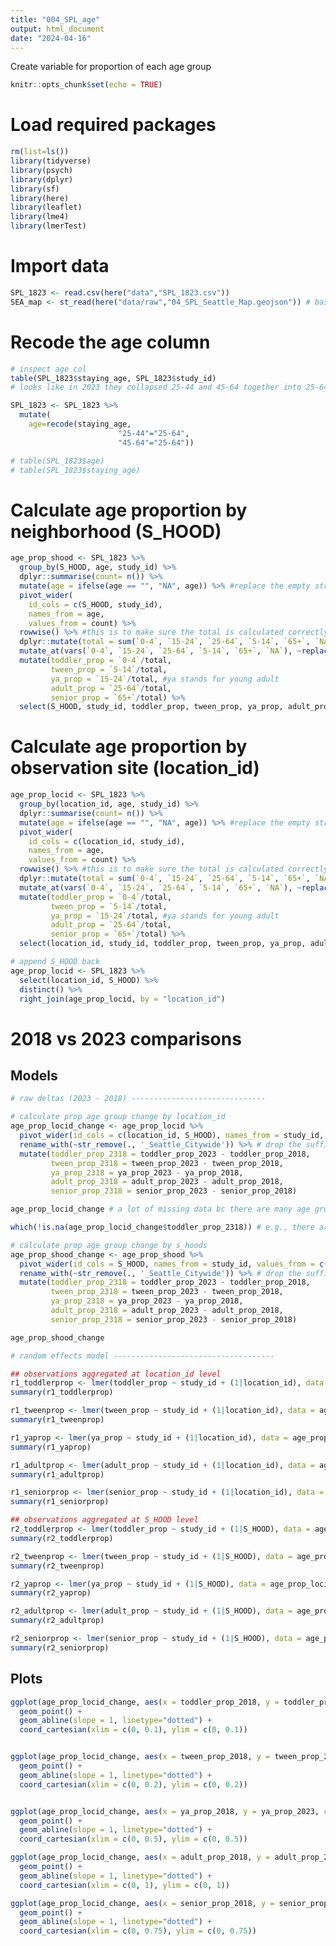 ```yaml
---
title: "004_SPL_age"
output: html_document
date: "2024-04-16"
---
```


Create variable for proportion of each age group

```r
knitr::opts_chunk$set(echo = TRUE)
```

# Load required packages
```r
rm(list=ls())
library(tidyverse)
library(psych)
library(dplyr)
library(sf)
library(here)
library(leaflet)
library(lme4)
library(lmerTest)
```

# Import data
```r
SPL_1823 <- read.csv(here("data","SPL_1823.csv"))
SEA_map <- st_read(here("data/raw","04_SPL_Seattle_Map.geojson")) # base SEA neighborhood map
```

# Recode the age column 
```r
# inspect age col
table(SPL_1823$staying_age, SPL_1823$study_id)
# looks like in 2023 they collapsed 25-44 and 45-64 together into 25-64

SPL_1823 <- SPL_1823 %>%
  mutate(
    age=recode(staying_age,
                        "25-44"="25-64",
                        "45-64"="25-64"))

# table(SPL_1823$age)
# table(SPL_1823$staying_age)
```

# Calculate age proportion by neighborhood (S_HOOD)
```r
age_prop_shood <- SPL_1823 %>%
  group_by(S_HOOD, age, study_id) %>%
  dplyr::summarise(count= n()) %>%
  mutate(age = ifelse(age == "", "NA", age)) %>% #replace the empty strings with NA otherwise it won't pivot
  pivot_wider(
    id_cols = c(S_HOOD, study_id),
    names_from = age,
    values_from = count) %>%
  rowwise() %>% #this is to make sure the total is calculated correctly in the next line
  dplyr::mutate(total = sum(`0-4`, `15-24`, `25-64`, `5-14`, `65+`, `NA`, na.rm=T)) %>% #calculate total observed
  mutate_at(vars(`0-4`, `15-24`, `25-64`, `5-14`, `65+`, `NA`), ~replace_na(., 0)) %>% #replace NAs with 0s so that the calculated proportions return 0 and not NA
  mutate(toddler_prop = `0-4`/total,
         tween_prop = `5-14`/total,
         ya_prop = `15-24`/total, #ya stands for young adult
         adult_prop = `25-64`/total,
         senior_prop = `65+`/total) %>%
  select(S_HOOD, study_id, toddler_prop, tween_prop, ya_prop, adult_prop, senior_prop, total)
```

# Calculate age proportion by observation site (location_id)
```r
age_prop_locid <- SPL_1823 %>%
  group_by(location_id, age, study_id) %>%
  dplyr::summarise(count= n()) %>%
  mutate(age = ifelse(age == "", "NA", age)) %>% #replace the empty strings with NA otherwise it won't pivot
  pivot_wider(
    id_cols = c(location_id, study_id),
    names_from = age,
    values_from = count) %>%
  rowwise() %>% #this is to make sure the total is calculated correctly in the next line
  dplyr::mutate(total = sum(`0-4`, `15-24`, `25-64`, `5-14`, `65+`, `NA`, na.rm=T)) %>% #calculate total observed
  mutate_at(vars(`0-4`, `15-24`, `25-64`, `5-14`, `65+`, `NA`), ~replace_na(., 0)) %>% #replace NAs with 0s so that the calculated proportions return 0 and not NA
  mutate(toddler_prop = `0-4`/total,
         tween_prop = `5-14`/total,
         ya_prop = `15-24`/total, #ya stands for young adult
         adult_prop = `25-64`/total,
         senior_prop = `65+`/total) %>%
  select(location_id, study_id, toddler_prop, tween_prop, ya_prop, adult_prop, senior_prop, total)

# append S_HOOD back
age_prop_locid <- SPL_1823 %>%
  select(location_id, S_HOOD) %>%
  distinct() %>%
  right_join(age_prop_locid, by = "location_id")
```


# 2018 vs 2023 comparisons

## Models
```r
# raw deltas (2023 - 2018) ------------------------------

# calculate prop age group change by location_id
age_prop_locid_change <- age_prop_locid %>%
  pivot_wider(id_cols = c(location_id, S_HOOD), names_from = study_id, values_from = c(toddler_prop, tween_prop, ya_prop, adult_prop, senior_prop)) %>%
  rename_with(~str_remove(., '_Seattle_Citywide')) %>% # drop the suffix
  mutate(toddler_prop_2318 = toddler_prop_2023 - toddler_prop_2018,
         tween_prop_2318 = tween_prop_2023 - tween_prop_2018,
         ya_prop_2318 = ya_prop_2023 - ya_prop_2018,
         adult_prop_2318 = adult_prop_2023 - adult_prop_2018,
         senior_prop_2318 = senior_prop_2023 - senior_prop_2018)

age_prop_locid_change # a lot of missing data bc there are many age groups that aren't observed at all at certain locations

which(!is.na(age_prop_locid_change$toddler_prop_2318)) # e.g., there are only 5 locations where there were toddlers observed in 2018 and 2023

# calculate prop age group change by s_hoods
age_prop_shood_change <- age_prop_shood %>%
  pivot_wider(id_cols = S_HOOD, names_from = study_id, values_from = c(toddler_prop, tween_prop, ya_prop, adult_prop, senior_prop)) %>%
  rename_with(~str_remove(., '_Seattle_Citywide')) %>% # drop the suffix
  mutate(toddler_prop_2318 = toddler_prop_2023 - toddler_prop_2018,
         tween_prop_2318 = tween_prop_2023 - tween_prop_2018,
         ya_prop_2318 = ya_prop_2023 - ya_prop_2018,
         adult_prop_2318 = adult_prop_2023 - adult_prop_2018,
         senior_prop_2318 = senior_prop_2023 - senior_prop_2018)

age_prop_shood_change

# random effects model ------------------------------------

## observations aggregated at location_id level
r1_toddlerprop <- lmer(toddler_prop ~ study_id + (1|location_id), data = age_prop_locid)
summary(r1_toddlerprop)

r1_tweenprop <- lmer(tween_prop ~ study_id + (1|location_id), data = age_prop_locid)
summary(r1_tweenprop)

r1_yaprop <- lmer(ya_prop ~ study_id + (1|location_id), data = age_prop_locid)
summary(r1_yaprop)

r1_adultprop <- lmer(adult_prop ~ study_id + (1|location_id), data = age_prop_locid)
summary(r1_adultprop)

r1_seniorprop <- lmer(senior_prop ~ study_id + (1|location_id), data = age_prop_locid)
summary(r1_seniorprop)

## observations aggregated at S_HOOD level
r2_toddlerprop <- lmer(toddler_prop ~ study_id + (1|S_HOOD), data = age_prop_locid)
summary(r2_toddlerprop)

r2_tweenprop <- lmer(tween_prop ~ study_id + (1|S_HOOD), data = age_prop_locid)
summary(r2_tweenprop)

r2_yaprop <- lmer(ya_prop ~ study_id + (1|S_HOOD), data = age_prop_locid)
summary(r2_yaprop)

r2_adultprop <- lmer(adult_prop ~ study_id + (1|S_HOOD), data = age_prop_locid)
summary(r2_adultprop)

r2_seniorprop <- lmer(senior_prop ~ study_id + (1|S_HOOD), data = age_prop_locid)
summary(r2_seniorprop)

```

## Plots

```r
ggplot(age_prop_locid_change, aes(x = toddler_prop_2018, y = toddler_prop_2023, colour = S_HOOD)) +
  geom_point() +
  geom_abline(slope = 1, linetype="dotted") +
  coord_cartesian(xlim = c(0, 0.1), ylim = c(0, 0.1))


ggplot(age_prop_locid_change, aes(x = tween_prop_2018, y = tween_prop_2023, colour = S_HOOD)) +
  geom_point() +
  geom_abline(slope = 1, linetype="dotted") +
  coord_cartesian(xlim = c(0, 0.2), ylim = c(0, 0.2))


ggplot(age_prop_locid_change, aes(x = ya_prop_2018, y = ya_prop_2023, colour = S_HOOD)) +
  geom_point() +
  geom_abline(slope = 1, linetype="dotted") +
  coord_cartesian(xlim = c(0, 0.5), ylim = c(0, 0.5))

ggplot(age_prop_locid_change, aes(x = adult_prop_2018, y = adult_prop_2023, colour = S_HOOD)) +
  geom_point() +
  geom_abline(slope = 1, linetype="dotted") +
  coord_cartesian(xlim = c(0, 1), ylim = c(0, 1))

ggplot(age_prop_locid_change, aes(x = senior_prop_2018, y = senior_prop_2023, colour = S_HOOD)) +
  geom_point() +
  geom_abline(slope = 1, linetype="dotted") +
  coord_cartesian(xlim = c(0, 0.75), ylim = c(0, 0.75))
```







